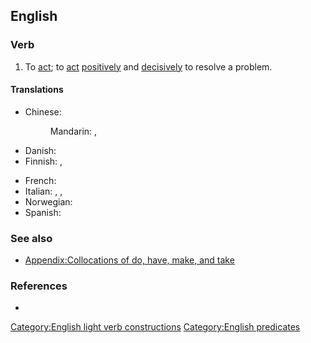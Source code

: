 ==English==

===Verb===
{{en-verb|take<,,took,taken> action}}

# To [[act]]; to [[act]] [[positively]] and [[decisively]] to resolve a problem.

====Translations====
{{trans-top|to act, especially decisively}}
* Chinese:
*: Mandarin: {{t+|cmn|[[採取]][[行動]]}}, {{t+|cmn|[[采取]][[行动]]|tr=cǎiqǔ xíngdòng}}
* Danish: {{t-needed|da}}
* Finnish: {{t+|fi|toimia}}, {{t|fi|[[ryhtyä]] [[toimenpide|toimenpiteisiin]]}}
{{trans-mid}}
* French: {{t+|fr|passer à l'acte}}
* Italian: {{t+|it|intervenire}}, {{t|it|[[prendere]] [[provvedimenti]]}}, {{t|it|[[passare]] [[all']][[azione]]}}
* Norwegian: {{t+|no|aksjonere}}
* Spanish: {{t|es|tirar por la calle de en medio}} {{qualifier|colloquial}}
{{trans-bottom}}

===See also===
* [[Appendix:Collocations of do, have, make, and take]]

===References===
* {{R:OneLook}}

[[Category:English light verb constructions]]
[[Category:English predicates]]